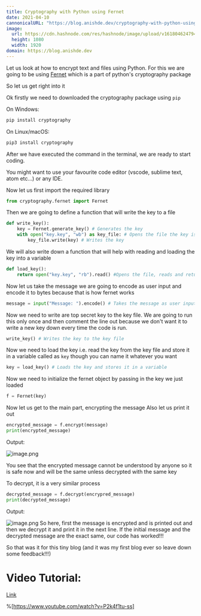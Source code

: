 ```yaml
---
title: Cryptography with Python using Fernet
date: 2021-04-10
cannonicalURL: "https://blog.anishde.dev/cryptography-with-python-using-fernet"
image:
  url: https://cdn.hashnode.com/res/hashnode/image/upload/v1618046247940%2FJiNf1vAbR.png
  height: 1080
  width: 1920
domain: https://blog.anishde.dev
---
```


Let us look at how to encrypt text and files using Python.
For this we are going to be using [Fernet](https://cryptography.io/en/latest/fernet.html) which is a part of python's cryptography package

So let us get right into it

Ok firstly we need to downloaded the cryptography package using `pip`

On Windows:

```sh
pip install cryptography
```

On Linux/macOS:

```sh
pip3 install cryptography
```

After we have executed the command in the terminal, we are ready to start coding.

You might want to use your favourite code editor (vscode, sublime text, atom etc...) or any IDE.

Now let us first import the required library

```python
from cryptography.fernet import Fernet
```

Then we are going to define a function that will write the key to a file

```python
def write_key():
    key = Fernet.generate_key() # Generates the key
    with open("key.key", "wb") as key_file: # Opens the file the key is to be written to
        key_file.write(key) # Writes the key
```

We will also write down a function that will help with reading and loading the key into a variable

```python
def load_key():
    return open("key.key", "rb").read() #Opens the file, reads and returns the key stored in the file
```

Now let us take the message we are going to encode as user input and encode it to bytes because that is how fernet works

```python
message = input("Message: ").encode() # Takes the message as user input and encodes it
```

Now we need to write are top secret key to the key file. We are going to run this only once and then comment the line out because we don't want it to write a new key down every time the code is run.

```python
write_key() # Writes the key to the key file
```

Now we need to load the key i.e. read the key from the key file and store it in a variable called as `key` though you can name it whatever you want

```python
key = load_key() # Loads the key and stores it in a variable
```

Now we need to initialize the fernet object by passing in the key we just loaded

```python
f = Fernet(key)
```

Now let us get to the main part, encrypting the message
Also let us print it out

```python
encrypted_message = f.encrypt(message)
print(encrypted_message)
```

Output:

![image.png](https://cdn.hashnode.com/res/hashnode/image/upload/v1618045556166/NkVXFrg-7.png)

You see that the encrypted message cannot be understood by anyone so it is safe now and will be the same unless decrypted with the same key

To decrypt, it is a very similar process

```python
decrypted_message = f.decrypt(encrypred_message)
print(decrypted_message)
```

Output:

![image.png](https://cdn.hashnode.com/res/hashnode/image/upload/v1618045676137/GQuPm-UeO.png)
So here, first the message is encrypted and is printed out and then we decrypt it and print it in the next line. If the initial message and the decrypted message are the exact same, our code has worked!!!

So that was it for this tiny blog (and it was my first blog ever so leave down some feedback!!!)

# Video Tutorial:

[Link](https://youtu.be/P2k4f1tu-ss)

%[https://www.youtube.com/watch?v=P2k4f1tu-ss]
